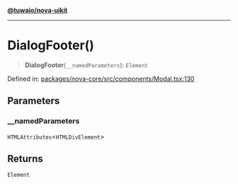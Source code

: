 [**@tuwaio/nova-uikit**](../../../README.md)

***

# DialogFooter()

> **DialogFooter**(`__namedParameters`): `Element`

Defined in: [packages/nova-core/src/components/Modal.tsx:130](https://github.com/TuwaIO/nova-uikit/blob/e51115efe02c340d7b85749415a2038aba217f7d/packages/nova-core/src/components/Modal.tsx#L130)

## Parameters

### \_\_namedParameters

`HTMLAttributes`\<`HTMLDivElement`\>

## Returns

`Element`
